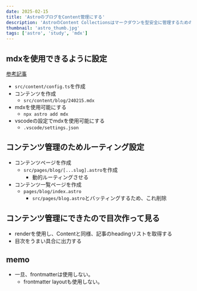 ```yaml
---
date: 2025-02-15
title: 'AstroのブログをContent管理にする'
description: 'AstroのContent Collectionsはマークダウンを型安全に管理するための機能です。Content Collectionsを用いたブログの構築手順をご紹介します。'
thumbnail: 'astro_thumb.jpg'
tags: ['astro', 'study', 'mdx']
---
```


## mdxを使用できるように設定
[参考記事](https://evoworx.dev/blog/hylx27khn/)

- `src/content/config.ts`を作成
- コンテンツを作成
  - `src/content/blog/240215.mdx`
- mdxを使用可能にする
  - `npx astro add mdx`
- vscodeの設定でmdxを使用可能にする
  - `.vscode/settings.json`

## コンテンツ管理のためルーティング設定

- コンテンツページを作成
  - `src/pages/blog/[...slug].astro`を作成
    - 動的ルーティングさせる
- コンテンツ一覧ページを作成
  - `pages/blog/index.astro`
    - `src/pages/blog.astro`とバッティングするため、これ削除

## コンテンツ管理にできたので目次作って見る

- renderを使用し、Contentと同様、記事のheadingリストを取得する
- 目次をうまい具合に出力する

## memo

- 一旦、frontmatterは使用しない。
  - frontmatter layoutも使用しない。